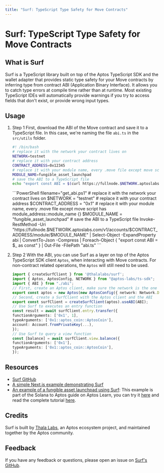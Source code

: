 ```yaml
---
title: "Surf: TypeScript Type Safety for Move Contracts"
---
```





# Surf: TypeScript Type Safety for Move Contracts

## What is Surf

Surf is a TypeScript library built on top of the Aptos TypeScript SDK and the wallet adapter that provides static type safety for your Move contracts by inferring type from contract ABI (Application Binary Interface). It allows you to catch type errors at compile time rather than at runtime. Most existing TypeScript IDEs will automatically provide warnings if you try to access fields that don't exist, or provide wrong input types.

## Usage

<Steps>

1. Step 1
    First, download the ABI of the Move contract and save it to a TypeScript file. In this case, we're naming the file `abi.ts` in the `src/utils` folder.
    <Tabs>
    <TabItem label="macOS & Linux">
    ```bash filename="get_abi.sh"
    #! /bin/bash
    # replace it with the network your contract lives on
    NETWORK=testnet
    # replace it with your contract address
    CONTRACT_ADDRESS=0x12345
    # replace it with your module name, every .move file except move script has module_address::module_name {}
    MODULE_NAME=fungible_asset_launchpad
    # save the ABI to a TypeScript file
    echo "export const ABI = $(curl https://fullnode.$NETWORK.aptoslabs.com/v1/accounts/$CONTRACT_ADDRESS/module/$MODULE_NAME | sed -n 's/.*"abi":\({.*}\).*}$/\1/p') as const" > abi.ts
    ```
    </TabItem>
    <TabItem label="macOS & Linux">
    ```PowerShell filename="get_abi.ps1"
    # replace it with the network your contract lives on
    $NETWORK = "testnet"
    # replace it with your contract address
    $CONTRACT_ADDRESS = "0x1"
    # replace it with your module name, every .move file except move script has module_address::module_name {}
    $MODULE_NAME = "fungible_asset_launchpad"
    # save the ABI to a TypeScript file
    Invoke-RestMethod -Uri "https://fullnode.$NETWORK.aptoslabs.com/v1/accounts/$CONTRACT_ADDRESS/module/$MODULE_NAME" |
    Select-Object -ExpandProperty abi | ConvertTo-Json -Compress |
    Foreach-Object { "export const ABI = $_ as const" } |
    Out-File -FilePath "abi.ts"
    ```
    </TabItem>
    </Tabs>

2. Step 2
    With the ABI, you can use Surf as a layer on top of the Aptos TypeScript SDK client `Aptos`, when interacting with Move contracts. For non-contract related operations, the `Aptos` will still need to be used.
    ```ts filename="src/utils/aptos.ts"
    import { createSurfClient } from '@thalalabs/surf';
    import { Aptos, AptosConfig, NETWORK } from "@aptos-labs/ts-sdk";
    import { ABI } from "./abi";
    // First, create an Aptos client, make sure the network is the one that contract lives on
    export const aptos = new Aptos(new AptosConfig({ network: Network.DEVNET }));
    // Second, create a SurfClient with the Aptos client and the ABI
    export const surfClient = createSurfClient(aptos).useABI(ABI);
    // Use Surf to executes an entry function
    const result = await surfClient.entry.transfer({
    functionArguments: ['0x1', 1],
    typeArguments: ['0x1::aptos_coin::AptosCoin'],
    account: Account.fromPrivateKey(...),
    });
    // Use Surf to query a view function
    const [balance] = await surfClient.view.balance({
    functionArguments: ['0x1'],
    typeArguments: ['0x1::aptos_coin::AptosCoin'],
    });
    ```

</Steps>

## Resources

- [Surf GitHub](https://github.com/ThalaLabs/surf)
- [A simple Next.js example demonstrating Surf](https://github.com/ThalaLabs/surf/tree/main/example)
- [An example of a fungible asset launchpad using Surf](https://github.com/aptos-labs/move-by-examples/tree/main/fungible-asset-launchpad): This example is part of the Solana to Aptos guide on Aptos Learn, you can try it [here](https://fungible-asset-launchpad.vercel.app/) and read the complete tutorial [here](https://learn.aptoslabs.com/en/tutorials/aptogotchi-intermediate/fungible-assets?workshop=solana-to-aptos).

## Credits

Surf is built by [Thala Labs](https://thala.fi/), an Aptos ecosystem project, and maintained together by the Aptos community.

## Feedback

If you have any feedback or questions, please open an issue on [Surf's GitHub](https://github.com/ThalaLabs/surf/issues).
